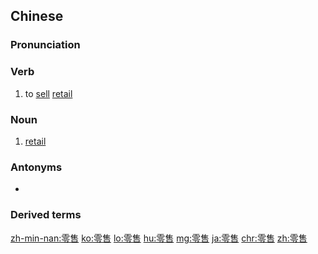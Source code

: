 ==Chinese==
{{zh-forms}}

===Pronunciation===
{{zh-pron
|m=língshòu
|c=ling4 sau6
|mn=lêng-siū
|cat=v,n
}}

===Verb===
{{zh-verb}}

# to [[sell]] [[retail]]

===Noun===
{{zh-noun}}

# [[retail]]

===Antonyms===
* {{zh-l|批發}}

===Derived terms===
{{zh-der|零售店|零售商|零售業}}

{{zh-cat|Advanced}}

[[zh-min-nan:零售]]
[[ko:零售]]
[[lo:零售]]
[[hu:零售]]
[[mg:零售]]
[[ja:零售]]
[[chr:零售]]
[[zh:零售]]